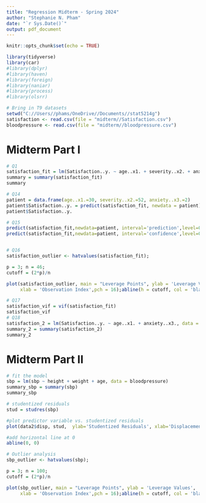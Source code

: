 ```yaml
---
title: "Regression Midterm - Spring 2024"
author: "Stephanie N. Pham"
date: "`r Sys.Date()`"
output: pdf_document
---
```


```r
knitr::opts_chunk$set(echo = TRUE)

library(tidyverse)
library(car)
#library(dplyr)
#library(haven)
#library(foreign)
#library(naniar)
#library(process)
#library(olsrr)

# Bring in T9 datasets
setwd("C://Users//phams/OneDrive//Documents//stat5214g")
satisfaction <- read.csv(file = "midterm//Satisfaction.csv")
bloodpressure <- read.csv(file = "midterm//bloodpressure.csv") 

```

# Midterm Part I
```r
# Q1
satisfaction_fit = lm(Satisfaction..y. ~ age..x1. + severity..x2. + anxiety..x3., data = satisfaction)
summary = summary(satisfaction_fit)
summary

# Q14
patient = data.frame(age..x1.=30, severity..x2.=52, anxiety..x3.=2)
patient$Satisfaction..y. = predict(satisfaction_fit, newdata = patient)
patient$Satisfaction..y.

# Q15
predict(satisfaction_fit,newdata=patient, interval='prediction',level=0.95) # Prediction Intervals
predict(satisfaction_fit,newdata=patient, interval='confidence',level=0.95) # Confidence  Intervals


# Q16
satisfaction_outlier <- hatvalues(satisfaction_fit);

p = 3; n = 46;
cutoff = (2*p)/n

plot(satisfaction_outlier, main = "Leverage Points", ylab = 'Leverage Values',
     xlab = 'Observation Index',pch = 16);abline(h = cutoff, col = 'black')

# Q17
satisfaction_vif = vif(satisfaction_fit)
satisfaction_vif
# Q18
satisfaction_2 = lm(Satisfaction..y. ~ age..x1. + anxiety..x3., data = satisfaction)
summary_2 = summary(satisfaction_2)
summary_2
```

#   Midterm Part II
```r
# fit the model
sbp = lm(sbp ~ height + weight + age, data = bloodpressure)
summary_sbp = summary(sbp)
summary_sbp

# studentized residuals
stud = studres(sbp)

#plot predictor variable vs. studentized residuals
plot(data2$disp, stud,  ylab='Studentized Residuals', xlab='Displacement') 

#add horizontal line at 0
abline(0, 0)

# Outlier analysis
sbp_outlier <- hatvalues(sbp);

p = 3; n = 100;
cutoff = (2*p)/n

plot(sbp_outlier, main = "Leverage Points", ylab = 'Leverage Values',
     xlab = 'Observation Index',pch = 16);abline(h = cutoff, col = 'black')

```
